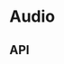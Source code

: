 
<Meta title="Components/Audio" component={Audio} />

# Audio

<Preview>
  <Story name="Base component">
    <Audio
      artistName={knobs.text('artistName', AudioFixture.artistName, 'Content')}
      audioUrl={knobs.text('audioUrl', AudioFixture.audioUrl, 'Content')}
      copy={knobs.object('copy', AudioFixture.copy, 'Content')}
      hasAutoPlay={knobs.boolean(
        'hasAutoPlay',
        AudioFixture.hasAutoPlay,
        'Presentation',
      )}
      id={AudioFixture.id}
      progressColor={knobs.select(
        'progressColor',
        ['orange', 'green', 'blue'],
        AudioFixture.progressColor,
        'Presentation',
      )}
      trackTitle={knobs.text('trackTitle', AudioFixture.trackTitle, 'Content')}
    />
  </Story>
</Preview>

## API

<Props of={Audio} />
